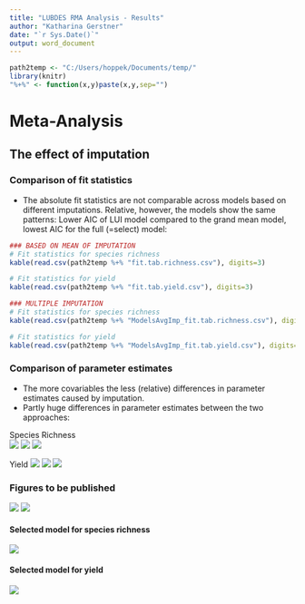 ```yaml
---
title: "LUBDES RMA Analysis - Results"
author: "Katharina Gerstner"
date: "`r Sys.Date()`"
output: word_document
---
```


```r
path2temp <- "C:/Users/hoppek/Documents/temp/"
library(knitr)
"%+%" <- function(x,y)paste(x,y,sep="")

```

# Meta-Analysis

## The effect of imputation
### Comparison of fit statistics
- The absolute fit statistics are not comparable across models based on different imputations. Relative, however, the models show the same patterns: Lower AIC of LUI model compared to the grand mean model, lowest AIC for the full (=select) model: 

```r
### BASED ON MEAN OF IMPUTATION
# Fit statistics for species richness
kable(read.csv(path2temp %+% "fit.tab.richness.csv"), digits=3)

# Fit statistics for yield
kable(read.csv(path2temp %+% "fit.tab.yield.csv"), digits=3)

### MULTIPLE IMPUTATION
# Fit statistics for species richness
kable(read.csv(path2temp %+% "ModelsAvgImp_fit.tab.richness.csv"), digits=3)

# Fit statistics for yield
kable(read.csv(path2temp %+% "ModelsAvgImp_fit.tab.yield.csv"), digits=3)

```

### Comparison of parameter estimates
- The more covariables the less (relative) differences in parameter estimates caused by imputation. 
- Partly huge differences in parameter estimates between the two approaches:  

Species Richness                                                             
![](C:\Users\hoppek\Documents\temp\MeanImp_vs_ModelsAvgImp_None_Richness.png)
![](C:\Users\hoppek\Documents\temp\MeanImp_vs_ModelsAvgImp_LUI_Richness.png) 
![](C:\Users\hoppek\Documents\temp\MeanImp_vs_ModelsAvgImp_Full_Richness.png)

Yield
![](C:\Users\hoppek\Documents\temp\MeanImp_vs_ModelsAvgImp_None_Yield.png)
![](C:\Users\hoppek\Documents\temp\MeanImp_vs_ModelsAvgImp_LUI_Yield.png) 
![](C:\Users\hoppek\Documents\temp\MeanImp_vs_ModelsAvgImp_Full_Yield.png)

### Figures to be published
![](C:\Users\hoppek\Documents\temp\CrossPlot_modelavg_LUI_rma.png.png)
![](C:\Users\hoppek\Documents\temp\ForestPlot_LUI_Panel_rma.png)

#### Selected model for species richness
![](C:\Users\hoppek\Documents\temp\CatPlotSelect_richness_rma.png)

#### Selected model for yield
![](C:\Users\hoppek\Documents\temp\CatPlotSelect_yield_rma.png)


